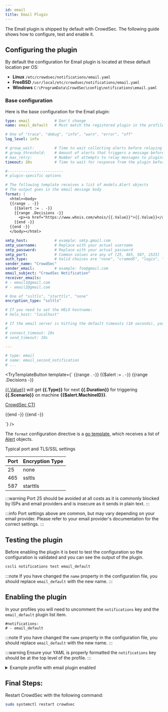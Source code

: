 ```yaml
---
id: email
title: Email Plugin
---
```



The Email plugin is shipped by default with CrowdSec. The following guide shows how to configure, test and enable it.

## Configuring the plugin

By default the configuration for Email plugin is located at these default location per OS:

- **Linux** `/etc/crowdsec/notifications/email.yaml`
- **FreeBSD** `/usr/local/etc/crowdsec/notifications/email.yaml`
- **Windows** `C:\ProgramData\CrowdSec\config\notifications\email.yaml`

### Base configuration

Here is the base configuration for the Email plugin:

```yaml
type: email           # Don't change
name: email_default   # Must match the registered plugin in the profile

# One of "trace", "debug", "info", "warn", "error", "off"
log_level: info

# group_wait:         # Time to wait collecting alerts before relaying a message to this plugin, eg "30s"
# group_threshold:    # Amount of alerts that triggers a message before <group_wait> has expired, eg "10"
# max_retry:          # Number of attempts to relay messages to plugins in case of error
timeout: 20s          # Time to wait for response from the plugin before considering the attempt a failure, eg "10s"

#-------------------------
# plugin-specific options

# The following template receives a list of models.Alert objects
# The output goes in the email message body
format: |
  <html><body>
  {{range . -}}
    {{$alert := . -}}
    {{range .Decisions -}}
      <p><a href="https://www.whois.com/whois/{{.Value}}">{{.Value}}</a> will get <b>{{.Type}}</b> for next <b>{{.Duration}}</b> for triggering <b>{{.Scenario}}</b> on machine <b>{{$alert.MachineID}}</b>.</p> <p><a href="https://app.crowdsec.net/cti/{{.Value}}">CrowdSec CTI</a></p>
    {{end -}}
  {{end -}}
  </body></html>

smtp_host:            # example: smtp.gmail.com
smtp_username:        # Replace with your actual username
smtp_password:        # Replace with your actual password
smtp_port:            # Common values are any of [25, 465, 587, 2525]
auth_type:            # Valid choices are "none", "crammd5", "login", "plain"
sender_name: "CrowdSec"
sender_email:         # example: foo@gmail.com
email_subject: "CrowdSec Notification"
receiver_emails:
# - email1@gmail.com
# - email2@gmail.com

# One of "ssltls", "starttls", "none"
encryption_type: "ssltls"

# If you need to set the HELO hostname:
# helo_host: "localhost"

# If the email server is hitting the default timeouts (10 seconds), you can increase them here
#
# connect_timeout: 10s
# send_timeout: 10s

---

# type: email
# name: email_second_notification
# ...
```

<TryTemplateButton 
    template={`<html><body>
{{range . -}}
  {{$alert := . -}}
  {{range .Decisions -}}
    <p><a href="https://www.whois.com/whois/{{.Value}}">{{.Value}}</a> will get <b>{{.Type}}</b> for next <b>{{.Duration}}</b> for triggering <b>{{.Scenario}}</b> on machine <b>{{$alert.MachineID}}</b>.</p> <p><a href="https://app.crowdsec.net/cti/{{.Value}}">CrowdSec CTI</a></p>
  {{end -}}
{{end -}}
</body></html>`}
/>

The `format` configuration directive is a [go template](https://pkg.go.dev/text/template), which receives a list of [Alert](https://pkg.go.dev/github.com/crowdsecurity/crowdsec@master/pkg/models#Alert) objects.

Typical port and TLS/SSL settings

| Port | Encryption Type |
|------|-----------------|
| 25   | none            |
| 465  | ssltls          |
| 587  | starttls        |

:::warning
Port 25 should be avoided at all costs as it is commonly blocked by ISPs and email providers and is insecure as it sends in plain text.
:::

:::info
Port settings above are common, but may vary depending on your email provider. Please refer to your email provider's documentation for the correct settings.
:::

## Testing the plugin

Before enabling the plugin it is best to test the configuration so the configuration is validated and you can see the output of the plugin. 

```bash
cscli notifications test email_default
```

:::note
If you have changed the `name` property in the configuration file, you should replace `email_default` with the new name.
:::

## Enabling the plugin

In your profiles you will need to uncomment the `notifications` key and the `email_default` plugin list item.

```
#notifications:
# - email_default
```

:::note
If you have changed the `name` property in the configuration file, you should replace `email_default` with the new name.
:::

:::warning
Ensure your YAML is properly formatted the `notifications` key should be at the top level of the profile.
:::

<details>

<summary>Example profile with email plugin enabled</summary>

```yaml
name: default_ip_remediation
#debug: true
filters:
 - Alert.Remediation == true && Alert.GetScope() == "Ip"
decisions:
 - type: ban
   duration: 4h
#duration_expr: Sprintf('%dh', (GetDecisionsCount(Alert.GetValue()) + 1) * 4)
#highlight-next-line
notifications:
#highlight-next-line
  - email_default
on_success: break
```

</details>

## Final Steps:

Restart CrowdSec with the following command:

```bash
sudo systemctl restart crowdsec
```
